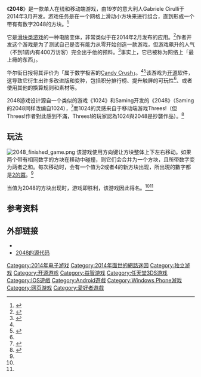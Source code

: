 {{About|游戏|2048的其他用法|2048}}
{{Expand language|1=en|status=yes|time=2021-11-29T02:54:07+00:00}}
{{NoteTA
|G1=Games
}}
{{Infobox VG
| title         = 2048
| image = File:2048 Screenshot.png
| caption       = 2048游戏进行中的屏幕截图
| developer     = Gabriele Cirulli
| publisher     = Cosmigo（N3DS）<ref name=3DS />
| distributor   =
| series        =
| engine        =
| platforms     = 网络在线、移动端、[[任天堂3DS|任天堂3DS]]<ref name=3DS>{{cite web | title=Game Review: 2048 | url=http://www.nintendo.com/games/detail/IcGmF9LpRW5CRAUwExbGFgZXJz8r7G9E | first= | last= | date=2014-06-19 | publisher=[[Nintendo|Nintendo]] | accessdate=2014-06-24 | archive-date=2018-08-07 | archive-url=https://web.archive.org/web/20180807225127/https://www.nintendo.com/games/detail/IcGmF9LpRW5CRAUwExbGFgZXJz8r7G9E | dead-url=no }}</ref>
| released      = 开放版<br />2014年3月9日<ref name=insider>{{cite web | title=Puzzle Game 2048 Will Make You Forget Flappy Bird Ever Existed | url=http://www.businessinsider.com/2048-puzzle-game-2014-3 | first=Megan Rose | last=Dickey | date=2014-03-23 | work=Business Insider | accessdate=2014-03-27 | archive-date=2020-09-19 | archive-url=https://web.archive.org/web/20200919033358/https://www.businessinsider.com/2048-puzzle-game-2014-3 | dead-url=no }}</ref><br />任天堂3DS<br />2014年6月19日<ref name=3DS />
| genre         = [[解谜游戏|解谜游戏]]
| modes         = [[单人电子游戏|单人]]
}}

《'''2048'''》是一款单人在线和移动端游戏，由19岁的意大利人Gabriele Cirulli于2014年3月开发。游戏任务是在一个网格上滑动小方块来进行组合，直到形成一个带有有数字2048的方块。<ref name=nouse>{{cite web | title=Game Review: 2048 | url=http://www.nouse.co.uk/2014/03/18/game-review-2048/ | first=V. S. | last=Wells | date=2014-03-18 | publisher=[[]]|accessdate=2014-03-19]]|first=Zachary|last=Stieber|date=2014-03-18|title=2048 Game the Next Flappy Bird? Addictive Game Skyrockets in Popularity|accessdate=2014-03-21|archive-date=2017-06-11|archive-url=https://web.archive.org/web/20170611070806/http://www.theepochtimes.com/n3/569847-2048-game-the-next-flappy-bird-addictive-game-skyrockets-in-popularity/|dead-url=no}}</ref>

它是[[滑块类游戏|滑块类游戏]]的一种电脑变体，非常类似于在2014年2月发布的{{link-en|Threes!|Threes!}}应用。<ref name=indie>{{cite web | title=Free Game Pick: 2048 (Gabriele Cirulli) | url=http://indiegames.com/2014/03/2048_gabriele_cirulli.html | author=Tim | date=2014-03-11 | publisher=UBM Tech | accessdate=2014-03-19 | archive-date=2018-07-14 | archive-url=https://web.archive.org/web/20180714070500/http://indiegames.com/2014/03/2048_gabriele_cirulli.html | dead-url=no }}</ref>作者开发这个游戏是为了测试自己是否有能力从零开始创造一款游戏，但游戏飙升的人气（不到1周内有400万访客）完全出乎他的预料。<ref name=spence>{{cite news|last=Spence|first=Peter|title=How one 19 year old won the internet with addictive puzzler 2048|url=http://www.cityam.com/blog/1395045472/how-one-19-year-old-won-internet-addictive-puzzler-2048|newspaper={{tsl|en|City A.M.|}}|date=2014-03-17|accessdate=2014-03-21|archive-date=2014-03-20|archive-url=https://web.archive.org/web/20140320135835/http://www.cityam.com/blog/1395045472/how-one-19-year-old-won-internet-addictive-puzzler-2048|dead-url=no}}</ref>事实上，它已被称为网络上「最上瘾的东西」。

华尔街日报将其评价为「属于数学极客的[[Candy_Crush_Saga|Candy Crush]]」。<ref name=epoch /><ref name="anonymous">{{cite news|title=Want to Stay Anonymous? Don’t Make a Hit Computer Game|url=http://blogs.wsj.com/digits/2014/03/18/want-to-stay-anonymous-dont-make-a-hit-computer-game/|first=Ed|last=Ballard|newspaper=[[The_Wall_Street_Journal|The Wall Street Journal]]|date=2014-03-18|accessdate=2014-06-25|archive-date=2019-12-04|archive-url=https://web.archive.org/web/20191204151700/https://blogs.wsj.com/digits/2014/03/18/want-to-stay-anonymous-dont-make-a-hit-computer-game/|dead-url=no}}</ref>该游戏为[[开源|开源]]软件，这导致它衍生出许多改进版和变种，包括积分排行榜、提升触屏的可玩性<ref name=spence/>、或者使用其他的换算规则和素材等。

2048游戏设计源自一个类似的游戏《1024》和Saming开发的《2048》（Saming的2048同样改编自1024），<ref>{{cite web|title=README|url=https://github.com/gabrielecirulli/2048/blob/master/README.md|accessdate=2014-04-02|archive-date=2019-02-15|archive-url=https://web.archive.org/web/20190215042539/https://github.com/gabrielecirulli/2048/blob/master/README.md|dead-url=no}}</ref>而1024的灵感来自于移动端游戏Threes!（但Threes!作者對此感到不滿，Threes!的玩家認為1024與2048是抄襲作品）。<ref>{{cite web |url=http://gnn.gamer.com.tw/0/95940.html |title=《Threes!》團隊公布開發日誌 發表對《2048》等模仿作品之看法 |publisher=Gnn.gamer.com.tw |date=2014-04-18 |accessdate=2014-04-22 |archive-date=2016-03-04 |archive-url=https://web.archive.org/web/20160304072702/http://gnn.gamer.com.tw/0/95940.html |dead-url=no }}</ref>

== 玩法 ==
[[File:2048_finished_game.png|thumb]]
该游戏使用方向键让方块整体上下左右移动。如果两个带有相同数字的方块在移动中碰撞，则它们会合并为一个方块，且所带数字变为两者之和。每次移动时，会有一个值为2或者4的新方块出现，所出現的數字都是[[2的冪|2的冪]]。<ref name=nouse/>

当值为2048的方块出现时，游戏即胜利，该游戏因此得名。<ref name=indie/><ref name=spence/>

== 参考资料 ==
{{reflist|30em}}

==外部链接==
* {{官方网站|2=2048游戏的官方网站}}
* [https://github.com/gabrielecirulli/2048 2048的源代码]{{Wayback|url=https://github.com/gabrielecirulli/2048 |date=20210103204906 }}

[[Category:2014年电子游戏|Category:2014年电子游戏]]
[[Category:2014年面世的網路迷因|Category:2014年面世的網路迷因]]
[[Category:独立游戏|Category:独立游戏]]
[[Category:开源游戏|Category:开源游戏]]
[[Category:益智游戏|Category:益智游戏]]
[[Category:任天堂3DS游戏|Category:任天堂3DS游戏]]
[[Category:IOS遊戲|Category:IOS遊戲]]
[[Category:Android遊戲|Category:Android遊戲]]
[[Category:Windows_Phone游戏|Category:Windows Phone游戏]]
[[Category:网页游戏|Category:网页游戏]]
[[Category:愛好者遊戲|Category:愛好者遊戲]]